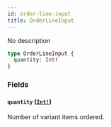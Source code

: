```yaml
---
id: order-line-input
title: OrderLineInput
---
```


No description

```graphql
type OrderLineInput {
  quantity: Int!
}
```

### Fields

#### `quantity` ([`Int!`](../../../developer/api-reference/scalars/int))

Number of variant items ordered.
